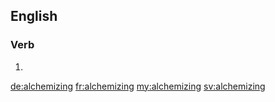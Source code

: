 ==English==

===Verb===
{{head|en}}

# {{present participle of|alchemize|lang=en}}

[[de:alchemizing]]
[[fr:alchemizing]]
[[my:alchemizing]]
[[sv:alchemizing]]